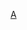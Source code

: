 {{Userbox
 |border-c = #aaaa00
 |border-s = 1
 |id-c = #fff
 |id-s = 10
 |id-fc = #fff
 |info-c = #2489cb
 |info-s = 9
 |info-fc = white
 |id = [[File:ITunes 12.2 logo.png|40px]]
 |info = 該用戶使用'''[[iTunes|<span style="color: white">iTunes]]</span>'''媒體播放器的應用程式。
 |nocat = {{{nocat|}}}
 |usercategory = 使用iTunes的维基人
}}<noinclude>{{clear2}}{{自动分类|使用iTunes的维基人}}[[category:软件用户框模板|A]]</noinclude>